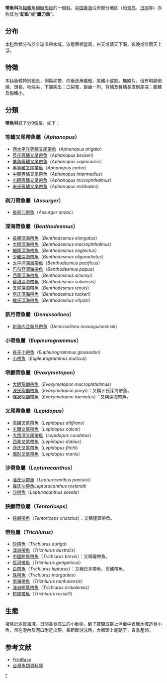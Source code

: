 {{automatic taxobox
| image = Evoxymetopon taeniatus1.jpg
| image_caption = [[条状窄颅带鱼|条状窄颅带鱼]] ''Evoxymetopon taeniatus''
| taxon=  Trichiuridae| authority = [[Constantine_Samuel_Rafinesque|Rafinesque]], 1810
| subdivision_ranks = [[屬|屬]]
| subdivision =（見內文）
}}
'''帶魚科'''為[[輻鰭魚綱|輻鰭魚綱]][[鱸形目|鱸形目]]的一個[[科|科]]。[[中国|中国]][[黄海|黄海]]沿岸部分地区（如[[青岛|青岛]]、[[日照市|日照]]等）亦称其为“'''鱽鱼'''”或“'''鐮刀魚'''”。

==分布==
本[[科|科]]魚類分布於全球溫帶水域。泳層面相當廣，白天或晴天下潛，夜晚或陰雨天上浮。

==特徵==
本[[科|科]]魚體特別細長，側扁如帶，向後逐漸纖細，尾鰭小或缺。無鱗片，但有明顯側線。頭長，吻端尖，下頷突出；口裂寬，銳齒一列，背鰭及臀鰭長直到尾端；腹鰭及胸鰭小。

==分類==
'''帶魚科'''其下分9個屬，如下：

===等鰭叉尾帶魚屬（''Aphanopus''）===
* [[西太平洋等鰭叉尾帶魚|西太平洋等鰭叉尾帶魚]]（''Aphanopus arigato''）
* [[貝氏等鰭叉尾帶魚|貝氏等鰭叉尾帶魚]]（''Aphanopus beckeri''）
* [[羊角等鰭叉尾帶魚|羊角等鰭叉尾帶魚]]（''Aphanopus capricornis''）
* [[黑等鰭叉尾帶魚|黑等鰭叉尾帶魚]]（''Aphanopus carbo''）
* [[中間等鰭叉尾帶魚|中間等鰭叉尾帶魚]]（''Aphanopus intermedius''）
* [[小眼等鰭叉尾帶魚|小眼等鰭叉尾帶魚]]（''Aphanopus microphthalmus''）
* [[米氏等鰭叉尾帶魚|米氏等鰭叉尾帶魚]]（''Aphanopus miklhailini''）

===剃刀帶魚屬（''Assurger''）===
* [[長剃刀帶魚|長剃刀帶魚]]（''Assurger anzac''）

===深海帶魚屬（''Benthodesmus''）===
* [[長體深海帶魚|長體深海帶魚]]（''Benthodesmus elongatus''）
* [[大眼深海帶魚|大眼深海帶魚]]（''Benthodesmus macrophthalmus''）
* [[細尾深海帶魚|細尾深海帶魚]]（''Benthodesmus neglectus''）
* [[少鰭深海帶魚|少鰭深海帶魚]]（''Benthodesmus oligoradiatus''）
* [[太平洋深海帶魚|太平洋深海帶魚]]（''Benthodesmus pacificus''）
* [[巴布亞深海帶魚|巴布亞深海帶魚]]（''Benthodesmus papua''）
* [[西蒙深海帶魚|西蒙深海帶魚]]（''Benthodesmus simonyi''）
* [[蘇祿深海帶魚|蘇祿深海帶魚]]（''Benthodesmus suluensis''）
* [[叉尾深海帶魚|叉尾深海帶魚]]（''Benthodesmus tenuis''）
* [[塔氏深海帶魚|塔氏深海帶魚]]（''Benthodesmus tuckeri''）
* [[維氏深海帶魚|維氏深海帶魚]]（''Benthodesmus vityazi''）

===新月帶魚屬（''Demissolinea''）===
* [[新幾內亞新月帶魚|新幾內亞新月帶魚]]（''Demissolinea novaeguineensis''）

===小帶魚屬（''Eupleurogrammus''）===
* [[長牙小帶魚|長牙小帶魚]]（''Eupleurogrammus glossodon''）
* [[小帶魚|小帶魚]]（''Eupleurogrammus muticus''）

===窄顱帶魚屬（''Evoxymetopon''）===
* [[大眼窄顱帶魚|大眼窄顱帶魚]]（''Evoxymetopon macrophthalmus''）
* [[波氏窄顱帶魚|波氏窄顱帶魚]]（''Evoxymetopon poeyi''）：又稱卜氏深海帶魚。
* [[條狀窄顱帶魚|條狀窄顱帶魚]]（''Evoxymetopon taeniatus''）：又稱深海帶魚。

===叉尾帶魚屬（''Lepidopus''）===
* [[高額叉尾帶魚|高額叉尾帶魚]]（''Lepidopus altifrons''）
* [[卡爾叉尾帶魚|卡爾叉尾帶魚]]（''Lepidopus calcar''）
* [[大西洋叉尾帶魚|大西洋叉尾帶魚]]（''Lepidopus caudatus''）
* [[西非叉尾帶魚|西非叉尾帶魚]]（''Lepidopus dubius''）
* [[菲氏叉尾帶魚|菲氏叉尾帶魚]]（''Lepidopus fitchi''）
* [[魔形叉尾帶魚|魔形叉尾帶魚]]（''Lepidopus manis''）
===沙帶魚屬（''Lepturacanthus''）===
* [[潘氏沙帶魚|潘氏沙帶魚]]（''Lepturacanthus pantului''）
* [[羅氏沙帶魚|羅氏沙帶魚]]''Lepturacanthus roelandti''
* [[沙帶魚|沙帶魚]]（''Lepturacanthus savala''）

===狹顱帶魚屬（''Tentoriceps''）===
* [[狹顱帶魚|狹顱帶魚]]（''Tentoriceps cristatus''）：又稱隆頭帶魚。

===帶魚屬（''Trichiurus''）===
* [[珍帶魚|珍帶魚]]（''Trichiurus auriga''）
* [[澳洲帶魚|澳洲帶魚]]（''Trichiurus australis''）
* [[中國短尾帶魚|中國短尾帶魚]]（''Trichiurus brevis''）：又稱瓊帶魚。
* [[恆河帶魚|恆河帶魚]]（''Trichiurus gangeticus''）
* [[白帶魚|白帶魚]]（''Trichiurus lepturus''）：又稱日本帶魚、高鰭帶魚。
* [[珠帶魚|珠帶魚]]（''Trichiurus margarites''）
* [[南海帶魚|南海帶魚]]（''Trichiurus nanhaiensis''）
* [[澳洲短尾帶魚|澳洲短尾帶魚]]（''Trichiurus nickolensis''）
* [[短尾帶魚|短尾帶魚]]（''Trichiurus russelli''）

==生態==
棲息於泥質海域，日間貪食底生的小動物，到了夜間成群上浮至中表層水域追食小魚，常在港內及河口附近出現，長距離游泳時，大都頭上尾朝下，春季產卵。

==参考文献==
*[http://www.fishbase.org/ FishBase] {{Wayback|url=http://www.fishbase.org/ |date=20171017132213 }}
*[http://fishdb.sinica.edu.tw/ 台灣魚類資料庫] {{Wayback|url=http://fishdb.sinica.edu.tw/ |date=20160304193340 }}
{{Taxonbar|from=Q480817}}

[[Category:帶魚科|*]]